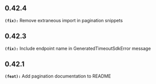 ## 0.42.4
**`(fix):`** Remove extraneous import in pagination snippets

## 0.42.3
**`(fix):`** Include endpoint name in GeneratedTimeoutSdkError message

## 0.42.1
**`(feat):`** Add pagination documentation to README

